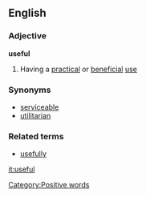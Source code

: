 ==English==
===Adjective===
'''useful'''
# Having a [[practical]] or [[beneficial]] [[use]]
===Synonyms===
* [[serviceable]]
* [[utilitarian]] 
===Related terms===
* [[usefully]]

[[Category:Positive words]]

[[it:useful]]
